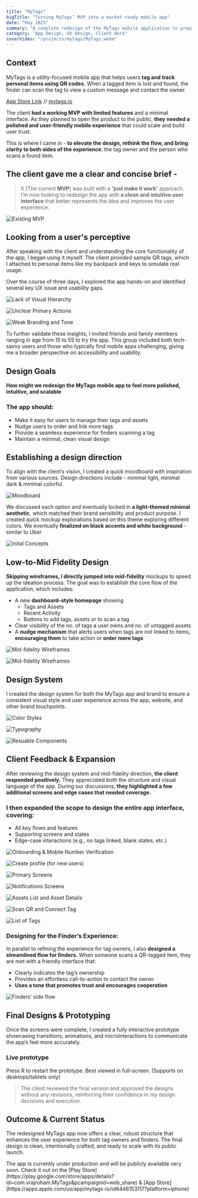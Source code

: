 ```yaml
---
title: "MyTags"
bigTitle: "Turning MyTags’ MVP into a market-ready mobile app"
date: "May 2025"
summary: "A complete redesign of the MyTags mobile application to prepare it for public launch. The goal was to transform a functional but basic MVP into a refined, intuitive product that feels ready for the real world."
category: "App Design, UX Design, Client Work"
coverVideo: "/projects/mytags/MyTags.webm"
---
```


## Context

MyTags is a utility-focused mobile app that helps users **tag and track personal items using QR codes.** When a tagged item is lost and found, the finder can scan the tag to view a custom message and contact the owner.

[App Store Link](https://apps.apple.com/us/app/mytags-io/id6446153117?platform=iphone)  //  [mytags.io](https://mytags.io/)

The client **had a working MVP with limited features** and a minimal interface. As they planned to open the product to the public, **they needed a polished and user-friendly mobile experience** that could scale and build user trust.

This is where I came in - **to elevate the design, rethink the flow, and bring clarity to both sides of the experience**: the tag owner and the person who scans a found item.

## The client gave me a clear and concise brief - 

> It (The current **MVP**) was built with a **'just make it work'** approach. I’m now looking to redesign the app with **a clean and intuitive user interface** that better represents the idea and improves the user experience.

<Image
  src="/projects/mytags/existing.png"
  alt="Existing MVP"
  caption="Existing screens of MVP"
  width={4000}
  height={3000}
  contained
  size="lg"/>

## Looking from a user's perceptive 
After speaking with the client and understanding the core functionality of the app, I began using it myself. The client provided sample QR tags, which I attached to personal items like my backpack and keys to simulate real usage.

Over the course of three days, I explored the app hands-on and identified several key UX issue and usability gaps. 

<Image
  src="/projects/mytags/issue_1.png"
  alt="Lack of Visual Hierarchy"
  caption="Lack of Visual Hierarchy"
  width={4000}
  height={3000}
  contained
  size="base"/>

<Image
  src="/projects/mytags/issue_2.png"
  alt="Unclear Primary Actions"
  caption="Unclear Primary Actions"
  width={4000}
  height={3000}
  contained
  size="base"/>

<Image
  src="/projects/mytags/issue_3.png"
  alt="Weak Branding and Tone"
  caption="Weak Branding and Tone - lacks character or brand expression & screens with empty states feel 'lifeless'"
  width={4000}
  height={3000}
  contained
  size="base"/>

To further validate these insights, I invited friends and family members ranging in age from 15 to 55 to try the app. This group included both tech-savvy users and those who typically find mobile apps challenging, giving me a broader perspective on accessibility and usability.


## Design Goals 
**How might we redesign the MyTags mobile app to feel more polished, intuitive, and scalable**

### The app should:
- Make it easy for users to manage their tags and assets
- Nudge users to order and link more tags
- Provide a seamless experience for finders scanning a tag
- Maintain a minimal, clean visual design


## Establishing a design direction

To align with the client’s vision, I created a quick moodboard with inspiration from various sources. Design directions include - minimal light, minimal dark & minimal colorful.

<Image
  src="/projects/mytags/moodboard.png"
  alt="Moodboard"
  caption="Moodboard"
  width={4000}
  height={3000}
  contained
  size="lg"/>

We discussed each option and eventually locked in **a light-themed minimal aesthetic**, which matched their brand sensibility and product purpose. I created quick mockup explorations based on this theme exploring different colors. We eventually **finalized on black accents and white background** - similar to Uber 

<Image
  src="/projects/mytags/initialconcepts.png"
  alt="Inital Concepts"
  caption="Inital Concepts"
  width={4000}
  height={3000}
  contained
  size="xl"/>


## Low-to-Mid Fidelity Design
**Skipping wireframes, I directly jumped into mid-fidelity** mockups to speed up the ideation process. The goal was to establish the core flow of the application, which includes:

- A new **dashboard-style homepage** showing
  - Tags and Assets
  - Recent Activity
  - Buttons to add tags, assets or to scan a tag
- Clear visibility of the no. of tags a user owns and no. of untagged assets
- A **nudge mechanism** that alerts users when tags are not linked to items, **encouraging them** to take action or **order more tags**

<Image
  src="/projects/mytags/midfidelity.png"
  alt="Mid-fidelity Wireframes"
  caption="Mid-fidelity Wireframes"
  width={4000}
  height={3000}
  contained
  size="lg"/>

<Image
  src="/projects/mytags/midfidelity_1.png"
  alt="Mid-fidelity Wireframes"
  caption="Mid-fidelity Wireframes - All Screens"
  width={4000}
  height={3000}
  contained
  size="base"/>

## Design System
I created the design system for both the MyTags app and brand to ensure a consistent visual style and user experience across the app, website, and other brand touchpoints.

<Image
  src="/projects/mytags/colors.png"
  alt="Color Styles"
  caption="Color Styles"
  width={4000}
  height={3000}
  contained
  size="xl"/>

<Image
  src="/projects/mytags/text.png"
  alt="Typography"
  caption="Typography"
  width={4000}
  height={3000}
  contained
  size="xl"/>

<Image
  src="/projects/mytags/components.png"
  alt="Resuable Components"
  caption="Components for repeating design elements"
  width={4000}
  height={3000}
  contained
  size="base"/>

## Client Feedback & Expansion
After reviewing the design system and mid-fidelity direction, **the client responded positively.** They appreciated both the structure and visual language of the app. During our discussions, **they highlighted a few additional screens and edge cases that needed coverage.**

### I then expanded the scope to design the entire app interface, covering:
- All key flows and features
- Supporting screens and states
- Edge-case interactions (e.g., no tags linked, blank states, etc.)

<Image
  src="/projects/mytags/hifi1.png"
  alt="Onboarding & Mobile Number Verification"
  caption="Onboarding & Mobile Number Verification"
  width={4000}
  height={3000}
  contained
  size="xl"/>

<Image
  src="/projects/mytags/hifi2.png"
  alt="Create profile (for new users)"
  caption="Create profile (for new users)"
  width={4000}
  height={3000}
  contained
  size="base"/>

<Image
  src="/projects/mytags/main1.png"
  alt="Primary Screens"
  caption="Primary Screens"
  width={4000}
  height={3000}
  contained
  size="lg"/>

<Image
  src="/projects/mytags/main2.png"
  alt="Notifications Screens"
  caption="Notifications Screens"
  width={4000}
  height={3000}
  contained
  size="lg"/>

<Image
  src="/projects/mytags/main3.png"
  alt="Assets List and Asset Details"
  caption="Assets List and Asset Details"
  width={4000}
  height={3000}
  contained
  size="lg"/>  

<Image
  src="/projects/mytags/main4.png"
  alt="Scan QR and Connect Tag"
  caption="Scan QR and Connect Tag"
  width={4000}
  height={3000}
  contained
  size="base"/>

<Image
  src="/projects/mytags/main5.png"
  alt="List of Tags"
  caption="List of Tags - with empty states"
  width={4000}
  height={3000}
  contained
  size="lg"/>  


### Designing for the Finder’s Experience:
In parallel to refining the experience for tag owners, I also **designed a streamlined flow for finders.** When someone scans a QR-tagged item, they are met with a friendly interface that:
- Clearly indicates the tag’s ownership
- Provides an effortless call-to-action to contact the owner
- **Uses a tone that promotes trust and encourages cooperation**

<Image
  src="/projects/mytags/hifi-finder.png"
  alt="Finders' side flow"
  caption="Finders' side flow"
  width={4000}
  height={3000}
  contained
  size="lg"/>

## Final Designs & Prototyping
Once the screens were complete, I created a fully interactive prototype showcasing transitions, animations, and microinteractions to communicate the app’s feel more accurately. 


### Live prototype

Press R to restart the prototype. Best viewed in full-screen. (Supports on desktops/tablets only)
<FigmaEmbed src="https://embed.figma.com/proto/dU92Zd4RQNPgMilBTdqscJ/MyTags?page-id=199%3A437&node-id=431-1090&p=f&viewport=170%2C215%2C0.05&scaling=scale-down&content-scaling=fixed&starting-point-node-id=431%3A1045&show-proto-sidebar=1&embed-host=share" />


> The client reviewed the final version and approved the designs without any revisions, reinforcing their confidence in my design decisions and execution.


## Outcome & Current Status
The redesigned MyTags app now offers a clear, robust structure that enhances the user experience for both tag owners and finders. The final design is clean, intentionally crafted, and ready to scale with its public launch.

<div className='flex w-full px-4 rounded-md text-accent font-semibold bg-accent/10'>
The app is currently under production and will be publicly available very soon. Check it out on the
[Play Store](https://play.google.com/store/apps/details?id=com.vrajroham.MyTags&pcampaignid=web_share) & [App Store](https://apps.apple.com/us/app/mytags-io/id6446153117?platform=iphone)
</div>
